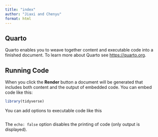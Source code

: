 ```yaml
---
title: "index"
author: "Jiaxi and Chenyu"
format: html
---
```


## Quarto

Quarto enables you to weave together content and executable code into a finished document. To learn more about Quarto see <https://quarto.org>.

## Running Code

When you click the **Render** button a document will be generated that includes both content and the output of embedded code. You can embed code like this:

```r
library(tidyverse)
```

You can add options to executable code like this

```r

```

The `echo: false` option disables the printing of code (only output is displayed).
